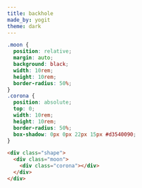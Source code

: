 ```yaml
---
title: backhole
made_by: yogit
theme: dark
---
```


```css
.moon {
  position: relative;
  margin: auto;
  background: black;
  width: 10rem;
  height: 10rem;
  border-radius: 50%;
}
.corona {
  position: absolute;
  top: 0;
  width: 10rem;
  height: 10rem;
  border-radius: 50%;
  box-shadow: 0px 0px 22px 15px #d3540090;
}
```

```html
<div class="shape">
  <div class="moon">
    <div class="corona"></div>
  </div>
</div>
```
